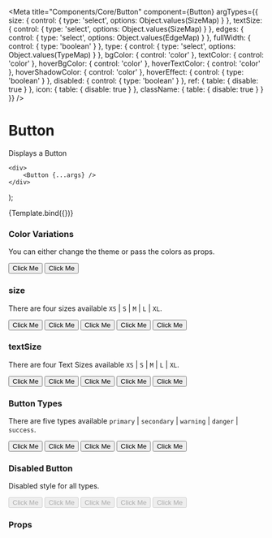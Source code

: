 
<Meta
    title="Components/Core/Button"
    component={Button}
    argTypes={{
        size: {
            control: {
                type: 'select',
                options: Object.values(SizeMap)
            }
        },
        textSize: {
            control: {
                type: 'select',
                options: Object.values(SizeMap)
            }
        },
        edges: {
            control: {
                type: 'select',
                options: Object.values(EdgeMap)
            }
        },
        fullWidth: {
            control: { type: 'boolean' }
        },
        type: {
            control: {
                type: 'select',
                options: Object.values(TypeMap)
            }
        },
        bgColor: {
            control: 'color'
        },
        textColor: {
            control: 'color'
        },
        hoverBgColor: {
            control: 'color'
        },
        hoverTextColor: {
            control: 'color'
        },
        hoverShadowColor: {
            control: 'color'
        },
        hoverEffect: {
            control: { type: 'boolean' }
        },
        disabled: {
            control: { type: 'boolean' }
        },
        ref: {
            table: {
                disable: true
            }
        },
        icon: {
            table: {
                disable: true
            }
        },
        className: {
            table: {
                disable: true
            }
        }
    }}
/>

# Button

Displays a Button

    <div>
        <Button {...args} />
    </div>
);

<Preview>
    <Story name="Button" args={{ size: 'S', edges: 'squared', children: 'Click Me' }}>
        {Template.bind({})}
    </Story>
</Preview>

### Color Variations

You can either change the theme or pass the colors as props.

<Preview withToolbar>
    <div>
        <Button size="S" hoverEffect={true} bgColor="green" textColor="white" hoverBgColor="blue">
            Click Me
        </Button>
        <Button size="S" hoverEffect={true} bgColor="red" textColor="white" hoverBgColor="green">
            Click Me
        </Button>
    </div>
</Preview>

### size

There are four sizes available `XS` | `S` | `M` | `L` | `XL`.

<Preview withToolbar>
    <div>
        <Button size="XS" hoverEffect={true}>
            Click Me
        </Button>
        <Button size="S" hoverEffect={true}>
            Click Me
        </Button>
        <Button size="M" hoverEffect={true}>
            Click Me
        </Button>
        <Button size="L" hoverEffect={true}>
            Click Me
        </Button>
        <Button size="XL" hoverEffect={true}>
            Click Me
        </Button>
    </div>
</Preview>

### textSize

There are four Text Sizes available `XS` | `S` | `M` | `L` | `XL`.

<Preview withToolbar>
    <div>
        <Button textSize="XS" hoverEffect={true}>
            Click Me
        </Button>
        <Button textSize="S" hoverEffect={true}>
            Click Me
        </Button>
        <Button textSize="M" hoverEffect={true}>
            Click Me
        </Button>
        <Button textSize="L" hoverEffect={true}>
            Click Me
        </Button>
        <Button textSize="XL" hoverEffect={true}>
            Click Me
        </Button>
    </div>
</Preview>

### Button Types

There are five types available `primary` | `secondary` | `warning` | `danger` | `success`.

<Preview withToolbar>
    <div>
        <Button size="S" hoverEffect={true} type="primary">
            Click Me
        </Button>
        <Button size="S" hoverEffect={true} type="secondary">
            Click Me
        </Button>
        <Button size="S" hoverEffect={true} type="warning">
            Click Me
        </Button>
        <Button size="S" hoverEffect={true} type="danger">
            Click Me
        </Button>
        <Button size="S" hoverEffect={true} type="success">
            Click Me
        </Button>
    </div>
</Preview>

### Disabled Button

Disabled style for all types.

<Preview withToolbar>
    <div>
        <Button size="S" hoverEffect={true} type="primary" disabled>
            Click Me
        </Button>
        <Button size="S" hoverEffect={true} type="secondary" disabled>
            Click Me
        </Button>
        <Button size="S" hoverEffect={true} type="warning" disabled>
            Click Me
        </Button>
        <Button size="S" hoverEffect={true} type="danger" disabled>
            Click Me
        </Button>
        <Button size="S" hoverEffect={true} type="success" disabled>
            Click Me
        </Button>
    </div>
</Preview>

### Props

<Props story="Button" />
